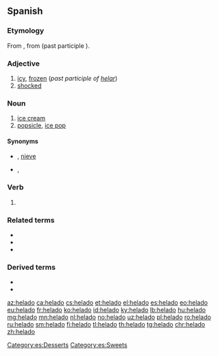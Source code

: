 ==Spanish==

===Etymology===
From {{m|es|helar}}, from {{etyl|la|es}} {{m|la|gelare}} (past participle {{m|la|gelātus}}).

===Adjective===
{{es-adj|f=helada}}

# [[icy]], [[frozen]] (''past participle of [[helar]]'')
# [[shocked]]

===Noun===
{{es-noun|m}}

# [[ice cream]]
# [[popsicle]], [[ice pop]]

====Synonyms====
* {{sense|ice cream}} {{l|es|sorbete}} {{qualifier|El Salvador}}, [[nieve]] {{qualifier|Mexico}}
* {{sense|popsicle}} {{l|es|helado de agua}}, {{l|es|paleta}}

===Verb===
{{es-past participle|helad}}

# {{es-verb form of|ending=ar|mood=participle|helar}}

===Related terms===
* {{l|es|helada}}
* {{l|es|helar}}
* {{l|es|hielo}}

===Derived terms===
* {{l|es|heladero}}
* {{l|es|heladería}}

[[Category:es:Desserts]]
[[Category:es:Sweets]]

[[az:helado]]
[[ca:helado]]
[[cs:helado]]
[[et:helado]]
[[el:helado]]
[[es:helado]]
[[eo:helado]]
[[eu:helado]]
[[fr:helado]]
[[ko:helado]]
[[id:helado]]
[[ky:helado]]
[[lb:helado]]
[[hu:helado]]
[[mg:helado]]
[[mn:helado]]
[[nl:helado]]
[[no:helado]]
[[uz:helado]]
[[pl:helado]]
[[ro:helado]]
[[ru:helado]]
[[sm:helado]]
[[fi:helado]]
[[tl:helado]]
[[th:helado]]
[[tg:helado]]
[[chr:helado]]
[[zh:helado]]